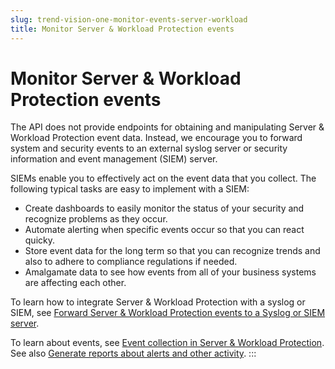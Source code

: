 ```yaml
---
slug: trend-vision-one-monitor-events-server-workload
title: Monitor Server & Workload Protection events
---
```

# Monitor Server & Workload Protection events

The API does not provide endpoints for obtaining and manipulating Server & Workload Protection event data. Instead, we encourage you to forward system and security events to an external syslog server or security information and event management (SIEM) server.

SIEMs enable you to effectively act on the event data that you collect. The following typical tasks are easy to implement with a SIEM:

- Create dashboards to easily monitor the status of your security and recognize problems as they occur.
- Automate alerting when specific events occur so that you can react quicky.
- Store event data for the long term so that you can recognize trends and also to adhere to compliance regulations if needed.
- Amalgamate data to see how events from all of your business systems are affecting each other.

To learn how to integrate Server & Workload Protection with a syslog or SIEM, see [Forward Server & Workload Protection events to a Syslog or SIEM server](forward-syslog-siem-server.mdx).

To learn about events, see [Event collection in Server & Workload Protection](event-logging.mdx). See also [Generate reports about alerts and other activity](reports-alerts--activity.mdx).
:::
